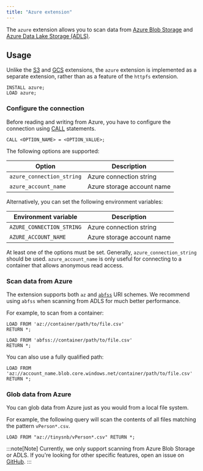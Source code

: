 ```yaml
---
title: "Azure extension"
---
```

The `azure` extension allows you to scan data from [Azure Blob Storage](https://learn.microsoft.com/en-us/azure/storage/blobs/storage-blobs-overview)
and [Azure Data Lake Storage (ADLS)](https://learn.microsoft.com/en-us/azure/storage/blobs/data-lake-storage-introduction).

## Usage

Unlike the [S3](/extensions/s3) and [GCS](/extensions/gcs) extensions, the `azure` extension
is implemented as a separate extension, rather than as a feature of the `httpfs` extension.

```cypher
INSTALL azure;
LOAD azure;
```

### Configure the connection

Before reading and writing from Azure, you have to configure the connection using [CALL](/cypher/configuration) statements.

```cypher
CALL <OPTION_NAME> = <OPTION_VALUE>;
```
The following options are supported:

| Option | Description |
|----------|----------|
| `azure_connection_string` | Azure connection string |
| `azure_account_name` | Azure storage account name |

Alternatively, you can set the following environment variables:

| Environment variable | Description |
|----------|----------|
| `AZURE_CONNECTION_STRING` | Azure connection string |
| `AZURE_ACCOUNT_NAME` | Azure storage account name |

At least one of the options must be set. Generally, `azure_connection_string` should be used.
`azure_account_name` is only useful for connecting to a container that allows anonymous read access.

### Scan data from Azure

The extension supports both `az` and [`abfss`](https://learn.microsoft.com/en-us/azure/storage/blobs/data-lake-storage-introduction-abfs-uri) URI schemes. We recommend using `abfss` when scanning
from ADLS for much better performance.

For example, to scan from a container:
```cypher
LOAD FROM 'az://container/path/to/file.csv'
RETURN *;
```
```cypher
LOAD FROM 'abfss://container/path/to/file.csv'
RETURN *;
```
You can also use a fully qualified path:
```cypher
LOAD FROM 'az://account_name.blob.core.windows.net/container/path/to/file.csv'
RETURN *;
```

### Glob data from Azure

You can glob data from Azure just as you would from a local file system.

For example, the following query will scan the contents of all files matching the pattern `vPerson*.csv`.

```cypher
LOAD FROM "az://tinysnb/vPerson*.csv" RETURN *;
```

:::note[Note]
Currently, we only support scanning from Azure Blob Storage or ADLS. If you're looking for other specific features,
open an issue on [GitHub](https://github.com/kuzudb/kuzu/issues).
:::
